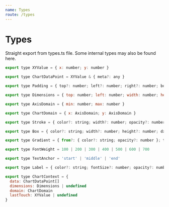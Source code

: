 ```yaml
---
name: Types
route: /types
---
```


# Types

Straight export from types.ts file. Some internal types may also be found here.

```jsx
export type XYValue = { x: number; y: number }

export type ChartDataPoint = XYValue & { meta?: any }

export type Padding = { top?: number; left?: number; right?: number; bottom?: number }

export type Dimensions = { top: number; left: number; width: number; height: number }

export type AxisDomain = { min: number; max: number }

export type ChartDomain = { x: AxisDomain; y: AxisDomain }

export type Stroke = { color?: string; width?: number; opacity?: number }

export type Box = { color?: string; width?: number; height?: number; dx?: number; dy?: number; rx?: number; opacity?: number; radius?: number; border?: Stroke }

export type Gradient = { from?: { color?: string; opacity?: number }; to?: { color?: string; opacity?: number } }

export type FontWeight = 100 | 200 | 300 | 400 | 500 | 600 | 700

export type TextAnchor = 'start' | 'middle' | 'end'

export type Label = { color?: string; fontSize?: number; opacity?: number; dy?: number; dx?: number; fontWeight?: FontWeight; textAnchor?: TextAnchor }

export type ChartContext = {
  data: ChartDataPoint[]
  dimensions: Dimensions | undefined
  domain: ChartDomain
  lastTouch: XYValue | undefined
}
```
